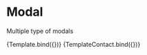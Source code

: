 

<Meta title="Design System/Modal/Dark Mode" component={Modal} />

# Modal

Multiple type of modals


<Canvas>
  <Story
    name="Staking modal"  parameters={{backgrounds: { default: 'dark' }}}
    args={{
      mode: "dark",
      amount: "810",
    }}
  >
    {Template.bind({})}
  </Story>
  <Story
    name="Contact modal" parameters={{backgrounds: { default: 'dark' }}}
    args={{
      mode: "dark",
    }}
  >
    {TemplateContact.bind({})}
  </Story>
</Canvas>